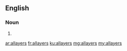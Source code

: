 ==English==

===Noun===
{{head|en|noun plural form}}

# {{plural of|allayer|lang=en}}

[[ar:allayers]]
[[fr:allayers]]
[[ku:allayers]]
[[mg:allayers]]
[[my:allayers]]